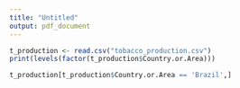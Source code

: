 ---
title: "Untitled"
output: pdf_document
---

```{r}
t_production <- read.csv("tobacco_production.csv")
print(levels(factor(t_production$Country.or.Area)))
```
```{r}
t_production[t_production$Country.or.Area == 'Brazil',]
```
